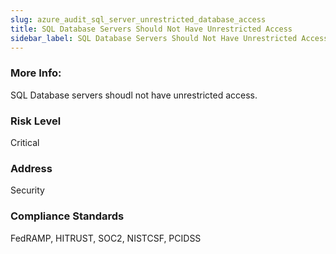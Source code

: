 ```yaml
---
slug: azure_audit_sql_server_unrestricted_database_access
title: SQL Database Servers Should Not Have Unrestricted Access
sidebar_label: SQL Database Servers Should Not Have Unrestricted Access
---
```


### More Info:

SQL Database servers shoudl not have unrestricted access.

### Risk Level

Critical

### Address

Security

### Compliance Standards

FedRAMP, HITRUST, SOC2, NISTCSF, PCIDSS

